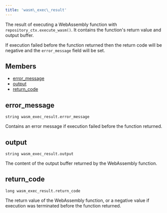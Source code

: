 ```yaml
---
title: 'wasm\_exec\_result'
---
```




The result of executing a WebAssembly function with
`repository_ctx.execute_wasm()`. It contains the function's
return value and output buffer.

If execution failed before the function returned then the return code will be negative
and the `error_message` field will be set.

## Members

- [error\_message](#error_message)
- [output](#output)
- [return\_code](#return_code)

## error\_message

```
string wasm_exec_result.error_message
```

 Contains an error message if execution failed before the function returned.



## output

```
string wasm_exec_result.output
```

 The content of the output buffer returned by the WebAssembly function.



## return\_code

```
long wasm_exec_result.return_code
```

 The return value of the WebAssembly function, or a negative value if execution
was terminated before the function returned.
